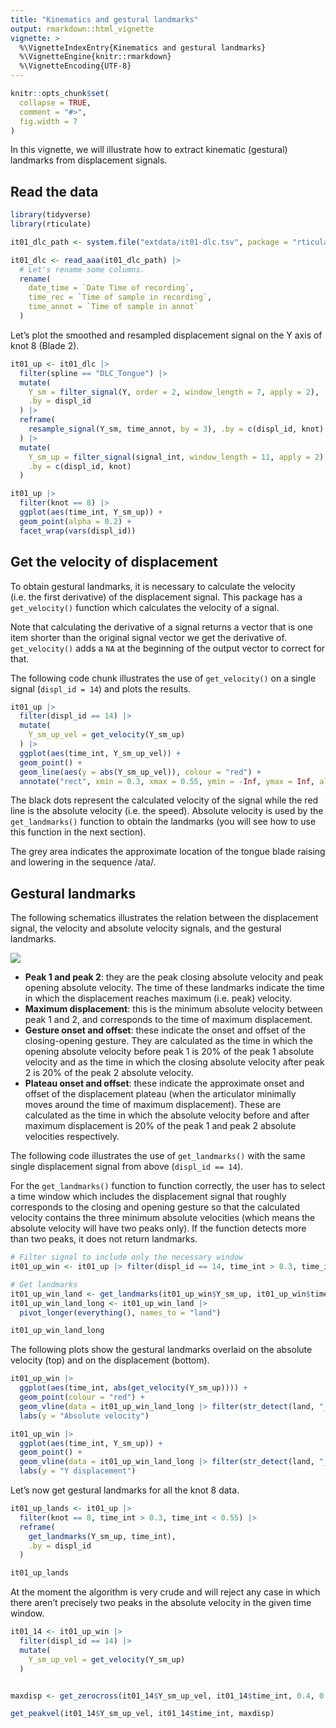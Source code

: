 ```yaml
---
title: "Kinematics and gestural landmarks"
output: rmarkdown::html_vignette
vignette: >
  %\VignetteIndexEntry{Kinematics and gestural landmarks}
  %\VignetteEngine{knitr::rmarkdown}
  %\VignetteEncoding{UTF-8}
---
```


```r
knitr::opts_chunk$set(
  collapse = TRUE,
  comment = "#>",
  fig.width = 7
)
```

In this vignette, we will illustrate how to extract kinematic (gestural) landmarks from displacement signals.

## Read the data

```r
library(tidyverse)
library(rticulate)
```

```r
it01_dlc_path <- system.file("extdata/it01-dlc.tsv", package = "rticulate")

it01_dlc <- read_aaa(it01_dlc_path) |> 
  # Let's rename some columns.
  rename(
    date_time = `Date Time of recording`,
    time_rec = `Time of sample in recording`,
    time_annot = `Time of sample in annot`
  )
```

Let's plot the smoothed and resampled displacement signal on the Y axis of knot 8 (Blade 2).

```r
it01_up <- it01_dlc |> 
  filter(spline == "DLC_Tongue") |> 
  mutate(
    Y_sm = filter_signal(Y, order = 2, window_length = 7, apply = 2),
    .by = displ_id
  ) |> 
  reframe(
    resample_signal(Y_sm, time_annot, by = 3), .by = c(displ_id, knot)
  ) |> 
  mutate(
    Y_sm_up = filter_signal(signal_int, window_length = 11, apply = 2),
    .by = c(displ_id, knot)
  )

it01_up |> 
  filter(knot == 8) |> 
  ggplot(aes(time_int, Y_sm_up)) +
  geom_point(alpha = 0.2) +
  facet_wrap(vars(displ_id))
```

## Get the velocity of displacement

To obtain gestural landmarks, it is necessary to calculate the velocity (i.e. the first derivative) of the displacement signal. This package has a `get_velocity()` function which calculates the velocity of a signal.

Note that calculating the derivative of a signal returns a vector that is one item shorter than the original signal vector we get the derivative of. `get_velocity()` adds a `NA` at the beginning of the output vector to correct for that.

The following code chunk illustrates the use of `get_velocity()` on a single signal (`displ_id = 14`) and plots the results.

```r
it01_up |> 
  filter(displ_id == 14) |> 
  mutate(
    Y_sm_up_vel = get_velocity(Y_sm_up)
  ) |> 
  ggplot(aes(time_int, Y_sm_up_vel)) +
  geom_point() +
  geom_line(aes(y = abs(Y_sm_up_vel)), colour = "red") +
  annotate("rect", xmin = 0.3, xmax = 0.55, ymin = -Inf, ymax = Inf, alpha = 0.3)
```

The black dots represent the calculated velocity of the signal while the red line is the absolute velocity (i.e. the speed). Absolute velocity is used by the `get_landmarks()` function to obtain the landmarks (you will see how to use this function in the next section).

The grey area indicates the approximate location of the tongue blade raising and lowering in the sequence /ata/.

## Gestural landmarks

The following schematics illustrates the relation between the displacement signal, the velocity and absolute velocity signals, and the gestural landmarks.

![](gestures.png)

- **Peak 1 and peak 2**: they are the peak closing absolute velocity and peak opening absolute velocity. The time of these landmarks indicate the time in which the displacement reaches maximum (i.e. peak) velocity.
- **Maximum displacement**: this is the minimum absolute velocity between peak 1 and 2, and corresponds to the time of maximum displacement.
- **Gesture onset and offset**: these indicate the onset and offset of the closing-opening gesture. They are calculated as the time in which the opening absolute velocity before peak 1 is 20% of the peak 1 absolute velocity and as the time in which the closing absolute velocity after peak 2 is 20% of the peak 2 absolute velocity.
- **Plateau onset and offset**: these indicate the approximate onset and offset of the displacement plateau (when the articulator minimally moves around the time of maximum displacement). These are calculated as the time in which the absolute velocity before and after maximum displacement is 20% of the peak 1 and peak 2 absolute velocities respectively.

The following code illustrates the use of `get_landmarks()` with the same single displacement signal from above (`displ_id == 14`).

For the `get_landmarks()` function to function correctly, the user has to select a time window which includes the displacement signal that roughly corresponds to the closing and opening gesture so that the calculated velocity contains the three minimum absolute velocities (which means the absolute velocity will have two peaks only). If the function detects more than two peaks, it does not return landmarks.

```r
# Filter signal to include only the necessary window
it01_up_win <- it01_up |> filter(displ_id == 14, time_int > 0.3, time_int < 0.55)

# Get landmarks
it01_up_win_land <- get_landmarks(it01_up_win$Y_sm_up, it01_up_win$time_int)
it01_up_win_land_long <- it01_up_win_land |> 
  pivot_longer(everything(), names_to = "land")

it01_up_win_land_long
```

The following plots show the gestural landmarks overlaid on the absolute velocity (top) and on the displacement (bottom).

```r
it01_up_win |> 
  ggplot(aes(time_int, abs(get_velocity(Y_sm_up)))) +
  geom_point(colour = "red") +
  geom_vline(data = it01_up_win_land_long |> filter(str_detect(land, "_ons|_off")), aes(xintercept = value)) +
  labs(y = "Absolute velocity")

it01_up_win |> 
  ggplot(aes(time_int, Y_sm_up)) +
  geom_point() +
  geom_vline(data = it01_up_win_land_long |> filter(str_detect(land, "_ons|_off")), aes(xintercept = value)) +
  labs(y = "Y displacement")
```

Let's now get gestural landmarks for all the knot 8 data.

```r
it01_up_lands <- it01_up |> 
  filter(knot == 8, time_int > 0.3, time_int < 0.55) |> 
  reframe(
    get_landmarks(Y_sm_up, time_int),
    .by = displ_id
  )

it01_up_lands
```

At the moment the algorithm is very crude and will reject any case in which there aren't precisely two peaks in the absolute velocity in the given time window.


```r
it01_14 <- it01_up_win |> 
  filter(displ_id == 14) |> 
  mutate(
    Y_sm_up_vel = get_velocity(Y_sm_up)
  )


maxdisp <- get_zerocross(it01_14$Y_sm_up_vel, it01_14$time_int, 0.4, 0.5)

get_peakvel(it01_14$Y_sm_up_vel, it01_14$time_int, maxdisp)
```

